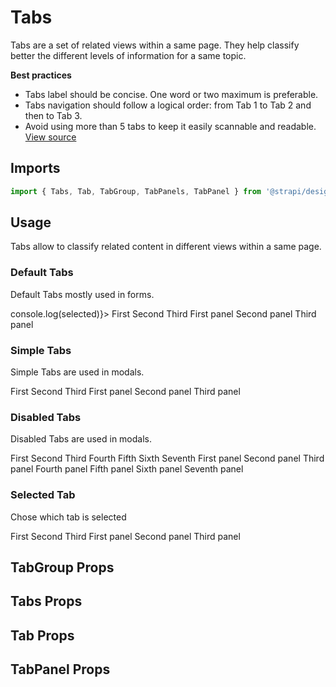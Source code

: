 <!--- Tabs.stories.mdx --->


<Meta title="Design System/Components/Tabs" component={Tabs} />

# Tabs

Tabs are a set of related views within a same page. They help classify better the different levels of information for a
same topic.

**Best practices**

- Tabs label should be concise. One word or two maximum is preferable.
- Tabs navigation should follow a logical order: from Tab 1 to Tab 2 and then to Tab 3.
- Avoid using more than 5 tabs to keep it easily scannable and readable.
  [View source](https://github.com/strapi/design-system/tree/main/packages/strapi-design-system/src/Tabs)

## Imports

```js
import { Tabs, Tab, TabGroup, TabPanels, TabPanel } from '@strapi/design-system';
```

## Usage

Tabs allow to classify related content in different views within a same page.

### Default Tabs

Default Tabs mostly used in forms.

<Canvas>
  <Story name="base">
    <Box padding={8} background="primary100">
      <TabGroup label="Some stuff for the label" id="tabs" onTabChange={(selected) => console.log(selected)}>
        <Tabs>
          <Tab>First</Tab>
          <Tab>Second</Tab>
          <Tab>Third</Tab>
        </Tabs>
        <TabPanels>
          <TabPanel>
            <Box color="neutral800" padding={4} background="neutral0">
              First panel
            </Box>
          </TabPanel>
          <TabPanel>
            <Box color="neutral800" padding={4} background="neutral0">
              Second panel
            </Box>
          </TabPanel>
          <TabPanel>
            <Box color="neutral800" padding={4} background="neutral0">
              Third panel
            </Box>
          </TabPanel>
        </TabPanels>
      </TabGroup>
    </Box>
  </Story>
</Canvas>

### Simple Tabs

Simple Tabs are used in modals.

<Canvas>
  <Story name="simple">
    <Box padding={8} background="neutral0">
      <TabGroup label="Some stuff for the label" id="tabs" variant="simple">
        <Tabs>
          <Tab>First</Tab>
          <Tab hasError>Second</Tab>
          <Tab>Third</Tab>
        </Tabs>
        <TabPanels>
          <TabPanel>
            <Box color="neutral800" padding={4} background="neutral0">
              First panel
            </Box>
          </TabPanel>
          <TabPanel>
            <Box color="neutral800" padding={4} background="neutral0">
              Second panel
            </Box>
          </TabPanel>
          <TabPanel>
            <Box color="neutral800" padding={4} background="neutral0">
              Third panel
            </Box>
          </TabPanel>
        </TabPanels>
      </TabGroup>
    </Box>
  </Story>
</Canvas>

### Disabled Tabs

Disabled Tabs are used in modals.

<Canvas>
  <Story name="disabled">
    <Box padding={8} background="neutral0">
      <TabGroup label="Some stuff for the label" id="tabs" variant="simple">
        <Tabs>
          <Tab disabled>First</Tab>
          <Tab>Second</Tab>
          <Tab disabled>Third</Tab>
          <Tab>Fourth</Tab>
          <Tab disabled>Fifth</Tab>
          <Tab>Sixth</Tab>
          <Tab disabled>Seventh</Tab>
        </Tabs>
        <TabPanels>
          <TabPanel>
            <Box color="neutral800" padding={4} background="neutral0">
              First panel
            </Box>
          </TabPanel>
          <TabPanel>
            <Box color="neutral800" padding={4} background="neutral0">
              Second panel
            </Box>
          </TabPanel>
          <TabPanel>
            <Box color="neutral800" padding={4} background="neutral0">
              Third panel
            </Box>
          </TabPanel>
          <TabPanel>
            <Box color="neutral800" padding={4} background="neutral0">
              Fourth panel
            </Box>
          </TabPanel>
          <TabPanel>
            <Box color="neutral800" padding={4} background="neutral0">
              Fifth panel
            </Box>
          </TabPanel>
          <TabPanel>
            <Box color="neutral800" padding={4} background="neutral0">
              Sixth panel
            </Box>
          </TabPanel>
          <TabPanel>
            <Box color="neutral800" padding={4} background="neutral0">
              Seventh panel
            </Box>
          </TabPanel>
        </TabPanels>
      </TabGroup>
    </Box>
  </Story>
</Canvas>

### Selected Tab

Chose which tab is selected

<Canvas>
  <Story name="selected">
    <Box padding={8} background="neutral0">
      <TabGroup label="Some stuff for the label" id="tabs" variant="simple" initialSelectedTabIndex={1}>
        <Tabs>
          <Tab>First</Tab>
          <Tab>Second</Tab>
          <Tab>Third</Tab>
        </Tabs>
        <TabPanels>
          <TabPanel>
            <Box color="neutral800" padding={4} background="neutral0">
              First panel
            </Box>
          </TabPanel>
          <TabPanel>
            <Box color="neutral800" padding={4} background="neutral0">
              Second panel
            </Box>
          </TabPanel>
          <TabPanel>
            <Box color="neutral800" padding={4} background="neutral0">
              Third panel
            </Box>
          </TabPanel>
        </TabPanels>
      </TabGroup>
    </Box>
  </Story>
</Canvas>

## TabGroup Props

<ArgsTable of={TabGroup} />

## Tabs Props

<ArgsTable of={Tabs} />

## Tab Props

<ArgsTable of={Tab} />

## TabPanel Props

<ArgsTable of={TabPanel} />
